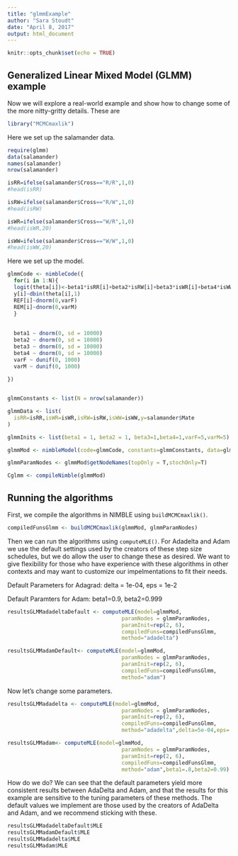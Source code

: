 ```yaml
---
title: "glmmExample"
author: "Sara Stoudt"
date: "April 8, 2017"
output: html_document
---
```


```r
knitr::opts_chunk$set(echo = TRUE)
```

## Generalized Linear Mixed Model (GLMM) example

Now we will explore a real-world example and show how to change some of the more nitty-gritty details. These are  

```r
library("MCMCmaxlik")
```

Here we set up the salamander data.

```r
require(glmm)
data(salamander)
names(salamander)
nrow(salamander) 

isRR=ifelse(salamander$Cross=="R/R",1,0)
#head(isRR)

isRW=ifelse(salamander$Cross=="R/W",1,0)
#head(isRW)

isWR=ifelse(salamander$Cross=="W/R",1,0)
#head(isWR,20)

isWW=ifelse(salamander$Cross=="W/W",1,0)
#head(isWW,20)


```

Here we set up the model.

```r
glmmCode <- nimbleCode({
  for(i in 1:N){
  logit(theta[i])<-beta1*isRR[i]+beta2*isRW[i]+beta3*isWR[i]+beta4*isWW[i]+REF[i]+REM[i]
  y[i]~dbin(theta[i],1)
  REF[i]~dnorm(0,varF)
  REM[i]~dnorm(0,varM)
  }
  
  
  beta1 ~ dnorm(0, sd = 10000)
  beta2 ~ dnorm(0, sd = 10000)
  beta3 ~ dnorm(0, sd = 10000)
  beta4 ~ dnorm(0, sd = 10000)
  varF ~ dunif(0, 1000)
  varM ~ dunif(0, 1000)
  
})


glmmConstants <- list(N = nrow(salamander))

glmmData <- list(
  isRR=isRR,isWR=isWR,isRW=isRW,isWW=isWW,y=salamander$Mate
)

glmmInits <- list(beta1 = 1, beta2 = 1, beta3=1,beta4=1,varF=5,varM=5)

glmmMod <- nimbleModel(code=glmmCode, constants=glmmConstants, data=glmmData, inits=glmmInits, check = FALSE)

glmmParamNodes <- glmmMod$getNodeNames(topOnly = T,stochOnly=T)

Cglmm <- compileNimble(glmmMod)

```


## Running the algorithms

First, we compile the algorithms in NIMBLE using `buildMCMCmaxlik()`.

```r
compiledFunsGlmm <- buildMCMCmaxlik(glmmMod, glmmParamNodes)
```

Then we can run the algorithms using `computeMLE()`. For Adadelta and Adam we use the default settings used by the creators of these step size schedules, but we do allow the user to change these as desired. We want to give flexibility for those who have experience with these algorithms in other contexts and may want to customize our impelmentations to fit their needs. 

Default Parameters for Adagrad: delta = 1e-04, eps = 1e-2

Default Paramters for Adam: beta1=0.9, beta2=0.999

```r
resultsGLMMadadeltaDefault <- computeMLE(model=glmmMod, 
                                    paramNodes = glmmParamNodes, 
                                    paramInit=rep(2, 6),
                                    compiledFuns=compiledFunsGlmm,
                                    method="adadelta")

```


```r
resultsGLMMadamDefault<- computeMLE(model=glmmMod, 
                                    paramNodes = glmmParamNodes, 
                                    paramInit=rep(2, 6),
                                    compiledFuns=compiledFunsGlmm,
                                    method="adam")


```

Now let's change some parameters.

```r
resultsGLMMadadelta <- computeMLE(model=glmmMod, 
                                    paramNodes = glmmParamNodes, 
                                    paramInit=rep(2, 6),
                                    compiledFuns=compiledFunsGlmm,
                                    method="adadelta",delta=5e-04,eps=.1)


```


```r
resultsGLMMadam<- computeMLE(model=glmmMod, 
                                    paramNodes = glmmParamNodes, 
                                    paramInit=rep(2, 6),
                                    compiledFuns=compiledFunsGlmm,
                                    method="adam",beta1=.8,beta2=0.99)


```

How do we do? We can see that the default parameters yield more consistent results between AdaDelta and Adam, and that the results for this example are sensitive to the tuning parameters of these methods. The default values we implement are those used by the creators of AdaDelta and Adam, and we recommend sticking with these.

```r
resultsGLMMadadeltaDefault$MLE
resultsGLMMadamDefault$MLE
resultsGLMMadadelta$MLE
resultsGLMMadam$MLE
```

